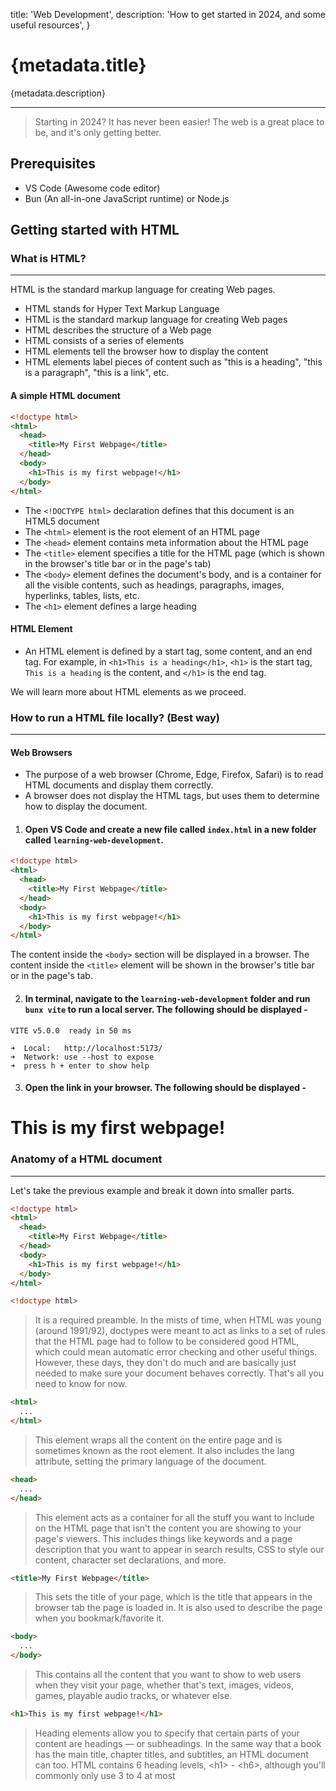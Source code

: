 
  title: 'Web Development',
  description: 'How to get started in 2024, and some useful resources',
}

# {metadata.title}

{metadata.description}

---

> Starting in 2024? It has never been easier! The web is a great place to be, and it's only getting better.

## Prerequisites

- VS Code (Awesome code editor)
- Bun (An all-in-one JavaScript runtime) or Node.js

## Getting started with HTML

### What is HTML?

---

HTML is the standard markup language for creating Web pages.

- HTML stands for Hyper Text Markup Language
- HTML is the standard markup language for creating Web pages
- HTML describes the structure of a Web page
- HTML consists of a series of elements
- HTML elements tell the browser how to display the content
- HTML elements label pieces of content such as "this is a heading", "this is a paragraph", "this is a link", etc.

#### A simple HTML document

```html
<!doctype html>
<html>
  <head>
    <title>My First Webpage</title>
  </head>
  <body>
    <h1>This is my first webpage!</h1>
  </body>
</html>
```

- The `<!DOCTYPE html>` declaration defines that this document is an HTML5 document
- The `<html>` element is the root element of an HTML page
- The `<head>` element contains meta information about the HTML page
- The `<title>` element specifies a title for the HTML page (which is shown in the browser's title bar or in the page's tab)
- The `<body>` element defines the document's body, and is a container for all the visible contents, such as headings, paragraphs, images, hyperlinks, tables, lists, etc.
- The `<h1>` element defines a large heading

#### HTML Element

- An HTML element is defined by a start tag, some content, and an end tag. For example, in `<h1>This is a heading</h1>`, `<h1>` is the start tag, `This is a heading` is the content, and `</h1>` is the end tag.

We will learn more about HTML elements as we proceed.

### How to run a HTML file locally? (Best way)

---

#### Web Browsers

- The purpose of a web browser (Chrome, Edge, Firefox, Safari) is to read HTML documents and display them correctly.
- A browser does not display the HTML tags, but uses them to determine how to display the document.

1. #### Open VS Code and create a new file called `index.html` in a new folder called `learning-web-development`.

```html
<!doctype html>
<html>
  <head>
    <title>My First Webpage</title>
  </head>
  <body>
    <h1>This is my first webpage!</h1>
  </body>
</html>
```

The content inside the `<body>` section will be displayed in a browser. The content inside the `<title>` element will be shown in the browser's title bar or in the page's tab.

2. #### In terminal, navigate to the `learning-web-development` folder and run `bunx vite` to run a local server. The following should be displayed -

```
VITE v5.0.0  ready in 50 ms

➜  Local:   http://localhost:5173/
➜  Network: use --host to expose
➜  press h + enter to show help
```

3. #### Open the link in your browser. The following should be displayed -

<BrowserPreview title="My First Webpage" url="localhost:5173">
  <h1>This is my first webpage!</h1>
</BrowserPreview>

### Anatomy of a HTML document

---

Let's take the previous example and break it down into smaller parts.

```html
<!doctype html>
<html>
  <head>
    <title>My First Webpage</title>
  </head>
  <body>
    <h1>This is my first webpage!</h1>
  </body>
</html>
```

```html
<!doctype html>
```

> It is a required preamble. In the mists of time, when HTML was young (around 1991/92), doctypes were meant to act as links to a set of rules that the HTML page had to follow to be considered good HTML, which could mean automatic error checking and other useful things. However, these days, they don't do much and are basically just needed to make sure your document behaves correctly. That's all you need to know for now.

```html
<html>
  ...
</html>
```

> This element wraps all the content on the entire page and is sometimes known as the root element. It also includes the lang attribute, setting the primary language of the document.

```html
<head>
  ...
</head>
```

> This element acts as a container for all the stuff you want to include on the HTML page that isn't the content you are showing to your page's viewers. This includes things like keywords and a page description that you want to appear in search results, CSS to style our content, character set declarations, and more.

```html
<title>My First Webpage</title>
```

> This sets the title of your page, which is the title that appears in the browser tab the page is loaded in. It is also used to describe the page when you bookmark/favorite it.

```html
<body>
  ...
</body>
```

> This contains all the content that you want to show to web users when they visit your page, whether that's text, images, videos, games, playable audio tracks, or whatever else.

```html
<h1>This is my first webpage!</h1>
```

> Heading elements allow you to specify that certain parts of your content are headings — or subheadings. In the same way that a book has the main title, chapter titles, and subtitles, an HTML document can too. HTML contains 6 heading levels, \<h1> - \<h6>, although you'll commonly only use 3 to 4 at most
